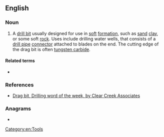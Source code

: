 ==English==

===Noun===
{{en-noun}}

# A [[drill bit]] usually designed for use in [[soft]] [[formation]], such as [[sand]] [[clay]], or some soft [[rock]]. Uses include drilling water wells, that consists of a [[drill pipe]] [[connector]] attached to blades on the end. The cutting edge of the drag bit is often [[tungsten carbide]].

====Related terms====
* {{l|en|chevron bit}}

===References===
* [http://www.clearcreekassociates.com/wordarchive/dragbit.htm Drag bit, Drilling word of the week, by Clear Creek Associates]

===Anagrams===
* {{anagrams|en|a=abdgirt|dirtbag}}

[[Category:en:Tools]]